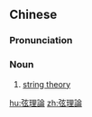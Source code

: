 {{also|弦理论}}
==Chinese==
{{zh-forms|s=弦理论|type=12}}

===Pronunciation===
{{zh-pron
|m=xiánlǐlùn
|cat=n
}}

===Noun===
{{zh-noun}}

# {{lb|zh|physics}} [[string theory]]

[[hu:弦理論]]
[[zh:弦理論]]